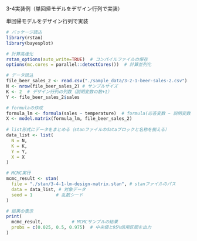 3-4実装例（単回帰モデルをデザイン行列で実装）

単回帰モデルをデザイン行列で実装
```r
# パッケージ読込
library(rstan)
library(bayesplot)

# 計算高速化
rstan_options(auto_write=TRUE)  # コンパイルファイルの保存
options(mc.cores = parallel::detectCores())  # 計算並列化

# データ読込
file_beer_sales_2 <- read.csv("./sample_data/3-2-1-beer-sales-2.csv")
N <- nrow(file_beer_sales_2) # サンプルサイズ
K <- 2  # デザイン行列の列数（説明変数の数+1）
Y <- file_beer_sales_2$sales

# formulaの作成
formula_lm <- formula(sales ~ temperature)  # formula(応答変数 ~ 説明変数)の記法
X <- model.matrix(formula_lm, file_beer_sales_2)
  
# list形式にデータをまとめる（stanファイルのdataブロックと名称を揃える）
data_list <- list(
  N = N,
  K = K,
  Y = Y,
  X = X
)

# MCMC実行
mcmc_result <- stan(
  file = "./stan/3-4-1-lm-design-matrix.stan", # stanファイルのパス
  data = data_list, # 対象データ
  seed = 1         # 乱数シード
)

# 結果の表示
print(
  mcmc_result,           # MCMCサンプルの結果
  probs = c(0.025, 0.5, 0.975)  # 中央値と95%信用区間を出力
)
```